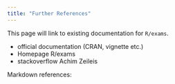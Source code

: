 ```yaml
---
title: "Further References"
---
```


This page will link to existing documentation for `R/exams`. 

- official documentation (CRAN, vignette etc.)
- Homepage R/exams 
- stackoverflow Achim Zeileis 

Markdown references: 

